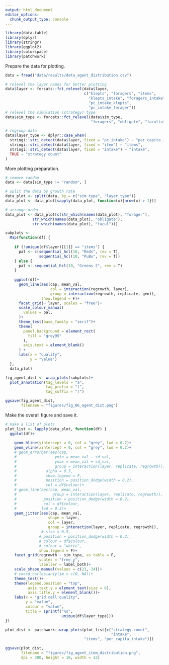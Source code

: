 ```yaml
---
output: html_document
editor_options: 
  chunk_output_type: console
---
```


```r
library(data.table)
library(dplyr)
library(stringr)
library(ggplot2)
library(colorspace)
library(patchwork)
```

Prepare the data for plotting.

```r
data = fread("data/results/data_agent_distribution.csv")
```


```r
# relevel the layer names for better plotting
data$layer <- forcats::fct_relevel(data$layer,
                                   c("klepts", "foragers", "items",
                                     "klepts_intake", "foragers_intake",
                                     "pc_intake_klepts", 
                                     "pc_intake_forager"))
# relevel the simulation (strategy) type
data$sim_type <- forcats::fct_relevel(data$sim_type, 
                                      "foragers", "obligate", "facultative", "random")

# regroup data
data$layer_type <- dplyr::case_when(
  stringi::stri_detect(data$layer, fixed = "pc_intake") ~ "per_capita_intake",
  stringi::stri_detect(data$layer, fixed = "item") ~ "items",
  stringi::stri_detect(data$layer, fixed = "intake") ~ "intake",
  TRUE ~ "strategy count"
)
```

More plotting preparation.

```r
# remove random
data <- data[sim_type != "random", ]

# split the data by growth rate
data_plot <- split(data, by = c("sim_type", "layer_type"))
data_plot <- data_plot[sapply(data_plot, function(x){nrow(x) > 1})]

# arrange order
data_plot <- data_plot[c(str_which(names(data_plot), "forager"),
            str_which(names(data_plot), "obligate"),
            str_which(names(data_plot), "facul"))]
```

```r
subplots <- 
  Map(function(df) {
    
    if (!unique(df$layer)[[1]] == "items") {
      pal <- c(sequential_hcl(10, "Reds", rev = T),
               sequential_hcl(10, "PuBu", rev = T))
    } else {
      pal <- sequential_hcl(10, "Greens 2", rev = T)
    }
    
    ggplot(df)+
      geom_line(aes(cap, mean_val,
                    col = interaction(regrowth, layer),
                    group = interaction(regrowth, replicate, gen)),
                show.legend = F)+
      facet_grid(~ layer, scales = "free")+
      scale_colour_manual(
        values = pal,
      )+
      theme_test(base_family = "serif")+
      theme(
        panel.background = element_rect(
          fill = "grey95"
        ), 
        axis.text = element_blank()
      ) +
      labs(x = "quality",
           y = "value")
  },
  data_plot)
```

```r
fig_agent_dist <- wrap_plots(subplots)+
  plot_annotation(tag_levels = "a",
                  tag_prefix = "(",
                  tag_suffix = ")")

ggsave(fig_agent_dist,
       filename = "figures/fig_06_agent_dist.png")
```


Make the overall figure and save it.

```r
# make a list of plots
plot_list <- lapply(data_plot, function(df) {
  ggplot(df)+
    
    geom_hline(yintercept = 0, col = "grey", lwd = 0.2)+
    geom_vline(xintercept = 0, col = "grey", lwd = 0.2)+
    # geom_errorbar(aes(cap,
    #                 ymin = mean_val - sd_val,
    #                 ymax = mean_val + sd_val,
    #                 group = interaction(layer, replicate, regrowth)),
    #             alpha = 0.5,
    #             show.legend = F,
    #             position = position_dodge(width = 0.2),
    #             col = df$colour)+
    # geom_line(aes(cap, mean_val,
    #                group = interaction(layer, replicate, regrowth)),
    #            position = position_dodge(width = 0.2),
    #            col = df$colour,
    #           lwd = 0.2)+
    geom_jitter(aes(cap, mean_val,
                   shape = layer,
                   col = layer,
                   group = interaction(layer, replicate, regrowth)),
                # size = 0.5,
               # position = position_dodge(width = 0.2),
               # colour = df$colour,
               # colour = "white",
               show.legend = F)+
    facet_grid(regrowth ~ sim_type, as.table = F,
               scales = "free_y",
               labeller = label_both)+
    scale_shape_manual(values = c(21, 24))+
    # coord_cartesian(ylim = c(0, NA))+
    theme_test()+
    theme(legend.position = "top",
          axis.text.y = element_text(size = 6),
          axis.title.y = element_blank())+
    labs(x = "grid cell quality",
         y = "value",
         colour = "value",
         title = sprintf("%s", 
                         unique(df$layer_type)))
})

plot_dist <- patchwork::wrap_plots(plot_list[c("strategy count",
                                               "intake", 
                                   "items", "per_capita_intake")])

ggsave(plot_dist,
       filename = "figures/fig_agent_item_distribution.png",
       dpi = 300, height = 10, width = 12)
```
